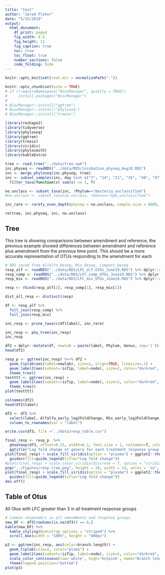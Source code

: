 ```yaml
---
title: "test"
author: "Jared Flater"
date: "5/15/2019"
output:
  html_document:
    df_print: paged
    fig_width: 8.5
    fig_height: 11
    fig_caption: true
    toc: true
    toc_float: true
    number_sections: false
    code_folding: hide
---
```

```r
knitr::opts_knit$set(root.dir = normalizePath("."))
```

```r
knitr::opts_chunk$set(echo = TRUE)
# if (!requireNamespace("BiocManager", quietly = TRUE))
#     install.packages("BiocManager")
# 
# BiocManager::install("ggtree")
# BiocManager::install("phyloseq")
# BiocManager::install("treeio")

library(reshape2)
library(tidyverse)
library(phyloseq)
library(ggtree)
library(treeio)
library(viridis)
library(phylosmith)
library(kableExtra)
```
```r
tree <- read.tree("../data/tree.nwk")
inc.physeq <- readRDS("../data/RDS/incubation_physeq_Aug18.RDS")
inc <- merge_phyloseq(inc.physeq, tree)
inc <- subset_samples(inc, day %in% c("7", "14", "21", "35", "49", "97")) %>%
  filter_taxa(function(x) sum(x) >= 1, T) 

no.unclass <- subset_taxa(inc, !Phylum=="Bacteria_unclassified")
#no.unclass <- subset_taxa(no.unclass, !Genus=="Gp6_unclassified")

inc_rare <- rarefy_even_depth(physeq = no.unclass, sample.size = 6000, rngseed = 3242343, verbose = F)

rm(tree, inc.physeq, inc, no.unclass)
```
 
## Tree     
This tree is showing comparisons between amendment and reference, the previous example showed differences between amendment and reference plus amendment from the previous time point. This should be a more accurate representation of OTUs responding to the amendment for each 

```r
# RDS saved from Alfalfa_Deseq, Mix_Deseq, Compost_Deseq
resp_alf <- readRDS("../data/RDS/LFC_alf_OTUs_June19.RDS") %>% dplyr::rename(label = OTU)
resp_comp <- readRDS("../data/RDS/LFC_comp_OTUs_June19.RDS") %>% dplyr::rename(label = OTU)
resp_mix <- readRDS("../data/RDS/LFC_mix_OTUs_June19.RDS") %>% dplyr::rename(label = OTU)

resp <- rbind(resp_alf[1], resp_comp[1], resp_mix[1])

dist_all_resp <- distinct(resp)

df <- resp_alf %>%
  full_join(resp_comp) %>%
  full_join(resp_mix)
```

```r
inc_resp <- prune_taxa(c(df$label), inc_rare)
```

```r
inc_resp <- phy_tree(inc_resp)
inc_resp
```
```r
df2 = dplyr::mutate(df, newlab = paste(label, Phylum, Genus, sep='|'))
head(df2)
```
```r
resp_p <- ggtree(inc_resp) %<+% df2 +
  geom_tiplab(aes(label=newlab), size=1, align=TRUE, linesize=.1) + 
  geom_label2(aes(subset=!isTip, label=node), size=2, color="darkred", alpha=0.5) +
  theme_tree() 
testttt <- ggtree(inc_resp) +
  geom_label2(aes(subset=!isTip, label=node), size=2, color="darkred", alpha=0.5) +
  theme_tree()
plot(testttt)

```
```r
colnames(df2)
head(df2$label)

df3 <- df2 %>%
  select(label, Alfalfa_early_log2FoldChange, Mix_early_log2FoldChange, Compost_early_log2FoldChange, Alfalfa_late_log2FoldChange, Mix_late_log2FoldChange, Compost_late_log2FoldChange) %>%
  column_to_rownames(var = "label")

write.csv(df3, file ="../data/resp_table.csv")
```
```r
final_resp <- resp_p  %>% 
  gheatmap(df3, offset=0.25, width=0.1, font.size = 1, colnames=T, colnames_angle=-45, hjust=0, color = "black") +
  ggtitle("Log fold change of genera for each treatment response group. \nMin LFC = 4 when comparing to reference")
plot(final_resp) + scale_fill_viridis(option = "plasma") + ggplot2::theme_dark() +
  guides(fill=guide_legend(title="Log fold change"))
#plot(final_resp) + scale_color_viridis(discrete = T, option = "viridis") + ggplot2::theme_bw()
png("../Figures/resp_tree.png", height = 20, width = 14, units = 'in', res = 600)
plot(final_resp) + scale_fill_viridis(option = "plasma") + ggplot2::theme_dark() +
  guides(fill=guide_legend(title="Log fold change"))
dev.off()
```

## Table of Otus    
All Otus with LFC greater than 3 in all treatment response groups
```r
# Common responders in all amendments and response groups
new_DF <- df3[rowSums(is.na(df3)) == 0,]
kable(new_DF) %>%
  kable_styling(bootstrap_options = "striped") %>%
  scroll_box(width = "100%", height = "400px")
```

```r
p3 <- ggtree(inc_resp, aes(color=branch.length)) +
  geom_tiplab(size=2, color="plum1") +
  geom_label2(aes(subset=!isTip, label=node), size=2, color="darkred", alpha=0.5) +
  scale_color_continuous(low='white', high='hotpink', name="Branch length (my)") +
  theme(legend.position="bottom")
plot(p3)
```

